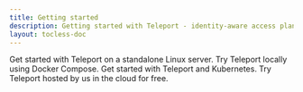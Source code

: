 ```yaml
---
title: Getting started
description: Getting started with Teleport - identity-aware access plane for SSH, HTTPS, Kubernetes, and Databases.
layout: tocless-doc
---
```


<TileSet>
  <Tile icon="server" title="Linux" href="./getting-started/linux-server.mdx">
    Get started with Teleport on a standalone Linux server.
  </Tile>
  <Tile icon="bolt" title="Docker" href="./getting-started/docker-compose.mdx">
    Try Teleport locally using Docker Compose.
  </Tile>
  <Tile icon="kubernetes" title="Kubernetes" href="./kubernetes-access/getting-started/local.mdx">
    Get started with Teleport and Kubernetes.
  </Tile>
  <Tile icon="cloud" title="Cloud" href="https://goteleport.com/signup">
    Try Teleport hosted by us in the cloud for free.
  </Tile>
</TileSet>
